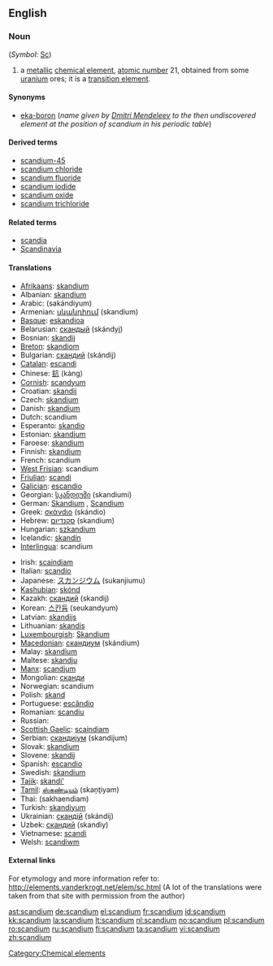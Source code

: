 {{also|Scandium}}
==English==
{{elements|Sc|calcium|Ca|titanium|Ti}}

===Noun===
{{wikipedia}}
{{en-noun|-}} (''Symbol'': [[Sc]])

# a [[metallic]] [[chemical element]], [[atomic number]] 21, obtained from some [[uranium]] ores; it is a [[transition element]].

====Synonyms====
* [[eka-boron]] (''name given by [[w:Dmitri Mendeleev|Dmitri Mendeleev]] to the then undiscovered element at the position of scandium in his periodic table'')

====Derived terms====
* [[scandium-45]]
* [[scandium chloride]]
* [[scandium fluoride]]
* [[scandium iodide]]
* [[scandium oxide]]
* [[scandium trichloride]]

====Related terms====
* [[scandia]]
* [[Scandinavia]]

====Translations====
{{top}}
* [[Afrikaans]]: [[skandium]]
* Albanian: [[skandium]]
* Arabic: {{Arab|[[سكانديوم]]}} (sakándiyum) {{m}}
* Armenian: [[սկանդիում]] (skandium)
* [[Basque]]: [[eskandioa]]
* Belarusian: [[скандый]] (skándyj) {{m}}
* Bosnian: [[skandij]]
* [[Breton]]: [[skandiom]]
* Bulgarian: [[скандий]] (skándij) {{m}}
* [[Catalan]]: [[escandi]]
* Chinese: [[鈧]] (kàng)
* [[Cornish]]: [[scandyum]]
* Croatian: [[skandij]]
* Czech: [[skandium]]
* Danish: [[skandium]]
* Dutch: scandium {{n}}
* Esperanto: [[skandio]]
* Estonian: [[skandium]]
* Faroese: [[skandium]]
* Finnish: [[skandium]]
* French: scandium {{m}}
* [[West Frisian]]: scandium
* [[Friulian]]: [[scandi]]
* [[Galician]]: [[escandio]]
* Georgian: [[სკანდიუმი]] (skandiumi)
* German: [[Skandium]] {{n}}, [[Scandium]] {{n}}
* Greek: [[σκάνdιο]] (skándio) {{n}}
* Hebrew: [[סקנדיום]] (skandium)
* Hungarian: [[szkandium]]
* Icelandic: [[skandín]]
* [[Interlingua]]: scandium
{{mid}}
* Irish: [[scaindiam]]
* Italian: [[scandio]] {{m}}
* Japanese: [[スカンジウム]] (sukanjiumu)
* [[Kashubian]]: [[skónd]]
* Kazakh: [[скандий]] (skandij)
* Korean: [[스칸듐]] (seukandyum)
* Latvian: [[skandijs]]
* Lithuanian: [[skandis]]
* [[Luxembourgish]]: [[Skandium]]
* [[Macedonian]]: [[скандиум]] (skándium) {{m}}
* Malay: [[skandium]]
* Maltese: [[skandju]]
* [[Manx]]: [[scandjum]]
* Mongolian: [[сканди]]
* Norwegian: scandium
* Polish: [[skand]] {{m}}
* Portuguese: [[escândio]] {{m}}
* Romanian: [[scandiu]] {{n}}
* Russian: {{t|ru|скандий|tr=skándij|m}}
* [[Scottish Gaelic]]: [[scaindiam]]
* Serbian: [[скандиjум]] (skandijum) {{m}}
* Slovak: [[skandium]]
* Slovene: [[skandij]]
* Spanish: [[escandio]] {{m}}
* Swedish: [[skandium]]
* [[Tajik]]: [[skandi']]
* [[Tamil]]: [[ஸ்கண்டியம்]] (skaņţiyam)
* Thai: {{Thai|[[สแคนเดียม]]}} (sakhaendiam)
* Turkish: [[skandiyum]]
* Ukrainian: [[скандiй]] (skándij) {{m}}
* Uzbek: [[скандий]] (skandiy)
* Vietnamese: [[scandi]]
* Welsh: [[scandiwm]]
{{bottom}}

====External links====
For etymology and more information refer to:
http://elements.vanderkrogt.net/elem/sc.html
(A lot of the translations were taken from that site with permission from the author)

[[Category:Chemical elements]]

[[ast:scandium]]
[[de:scandium]]
[[el:scandium]]
[[fr:scandium]]
[[id:scandium]]
[[kk:scandium]]
[[la:scandium]]
[[lt:scandium]]
[[nl:scandium]]
[[no:scandium]]
[[pl:scandium]]
[[ro:scandium]]
[[ru:scandium]]
[[fi:scandium]]
[[ta:scandium]]
[[vi:scandium]]
[[zh:scandium]]